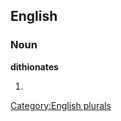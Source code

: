 
==English==

===Noun===
'''dithionates'''

# {{plural of|[[dithionate]]}}

[[Category:English plurals]]